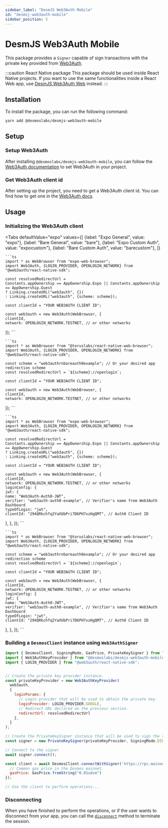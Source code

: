 ```yaml
---
sidebar_label: "DesmJS Web3Auth Mobile"
id: "desmsj-web3auth-mobile"
sidebar_position: 5
---
```



# DesmJS Web3Auth Mobile

This package provides a `Signer` capable of sign transactions with the
private key provided from [Web3Auth](https://web3auth.io).

:::caution React Native package
This package should be used inside React Native projects. If you want to use the same functionalities inside a
React Web app, use [DesmJS Web3Auth Web](./web3auth-web.md) instead.
:::

## Installation

To install the package, you can run the following command:
```shell
yarn add @desmoslabs/desmjs-web3auth-mobile
```

## Setup

### Setup Web3Auth

After installing `@desmoslabs/desmjs-web3auth-mobile`, you can follow
the [Web3Auth documentation](https://web3auth.io/docs/sdk/react-native/) to set Web3Auth in your project.

### Get Web3Auth client id

After setting up the project, you need to get a Web3Auth client id. You can find how to
get one in the [Web3Auth docs](https://web3auth.io/docs/developer-dashboard/get-client-id).

## Usage

### Initializing the Web3Auth client

<Tabs
  defaultValue="expo"
  values={[
    {label: "Expo General", value: "expo"},
    {label: "Bare General", value: "bare"},
    {label: "Expo Custom Auth", value: "expocustom"},
    {label: "Bare Custom Auth", value: "barecustom"},
  ]}
>

  <TabItem value="expo">

    ```ts
    import * as WebBrowser from "expo-web-browser";
    import Web3Auth, {LOGIN_PROVIDER, OPENLOGIN_NETWORK} from "@web3auth/react-native-sdk";

    const resolvedRedirectUrl =
    Constants.appOwnership == AppOwnership.Expo || Constants.appOwnership == AppOwnership.Guest
    ? Linking.createURL("web3auth", {})
    : Linking.createURL("web3auth", {scheme: scheme});

    const clientId = "YOUR WEB3AUTH CLIENT ID";

    const web3auth = new Web3Auth(WebBrowser, {
    clientId,
    network: OPENLOGIN_NETWORK.TESTNET, // or other networks
  });
    ```
  </TabItem>

  <TabItem value="bare">

    ```ts
    import * as WebBrowser from "@toruslabs/react-native-web-browser";
    import Web3Auth, {LOGIN_PROVIDER, OPENLOGIN_NETWORK} from "@web3auth/react-native-sdk";

    const scheme = "web3authrnbareauth0example"; // Or your desired app redirection scheme
    const resolvedRedirectUrl = `${scheme}://openlogin`;

    const clientId = "YOUR WEB3AUTH CLIENT ID";

    const web3auth = new Web3Auth(WebBrowser, {
    clientId,
    network: OPENLOGIN_NETWORK.TESTNET, // or other networks
  });
    ```

  </TabItem>

  <TabItem value="expocustom">

    ```ts
    import * as WebBrowser from "expo-web-browser";
    import Web3Auth, {LOGIN_PROVIDER, OPENLOGIN_NETWORK} from "@web3auth/react-native-sdk";

    const resolvedRedirectUrl =
    Constants.appOwnership == AppOwnership.Expo || Constants.appOwnership == AppOwnership.Guest
    ? Linking.createURL("web3auth", {})
    : Linking.createURL("web3auth", {scheme: scheme});

    const clientId = "YOUR WEB3AUTH CLIENT ID";

    const web3auth = new Web3Auth(WebBrowser, {
    clientId,
    network: OPENLOGIN_NETWORK.TESTNET, // or other networks
    loginConfig: {
    jwt: {
    name: "Web3Auth-Auth0-JWT",
    verifier: "web3auth-auth0-example", // Verifier's name from Web3Auth Dashboard
    typeOfLogin: "jwt",
    clientId: "294QRkchfq2YaXUbPri7D6PH7xzHgQMT", // Auth0 Client ID
  },
  },
  });
    ```

  </TabItem>

  <TabItem value="barecustom">

    ```ts
    import * as WebBrowser from "@toruslabs/react-native-web-browser";
    import Web3Auth, {LOGIN_PROVIDER, OPENLOGIN_NETWORK} from "@web3auth/react-native-sdk";

    const scheme = "web3authrnbareauth0example"; // Or your desired app redirection scheme
    const resolvedRedirectUrl = `${scheme}://openlogin`;

    const clientId = "YOUR WEB3AUTH CLIENT ID";

    const web3auth = new Web3Auth(WebBrowser, {
    clientId,
    network: OPENLOGIN_NETWORK.TESTNET, // or other networks
    loginConfig: {
    jwt: {
    name: "Web3Auth-Auth0-JWT",
    verifier: "web3auth-auth0-example", // Verifier's name from Web3Auth Dashboard
    typeOfLogin: "jwt",
    clientId: "294QRkchfq2YaXUbPri7D6PH7xzHgQMT", // Auth0 Client ID
  },
  },
  });
    ```

  </TabItem>
</Tabs>

### Building a `DesmosClient` instance using `Web3AuthSigner`

```js
import { DesmosClient, SigningMode, GasPrice, PrivateKeySigner } from "@desmoslabs/desmjs";
import { Web3AuthKeyProvider } from "@desmoslabs/desmjs-web3auth-mobile";
import { LOGIN_PROVIDER } from "@web3auth/react-native-sdk";


// Create the private key provider instance.
const privateKeyProvider = new Web3AuthKeyProvider(
  web3auth,
  {
    loginParams: {
      // Login provider that will be used to obtain the private key.
      loginProvider: LOGIN_PROVIDER.GOOGLE,
      // Redirect URL declared on the previous section.
      redirectUrl: resolvedRedirectUrl
    },
  }
);

// Create the PrivateKeySigner instance that will be used to sign the transactions.
const signer = new PrivateKeySigner(privateKeyProvider, SigningMode.DIRECT);

// Connect to the signer
await signer.connect();

const client = await DesmosClient.connectWithSigner('https://rpc.mainnet.desmos.network', signer, {
  // Common gas price in the Desmos mainnet.
  gasPrice: GasPrice.fromString("0.01udsm")
});

// Use the client to perform operations...
```

### Disconnecting

When you have finished to perform the operations, or if the user wants to disconnect from your app, you can
call the [`disconnect`](../api/classes/desmoslabs_desmjs_keplr.KeplrSigner.md#disconnect) method
to terminate the session.
